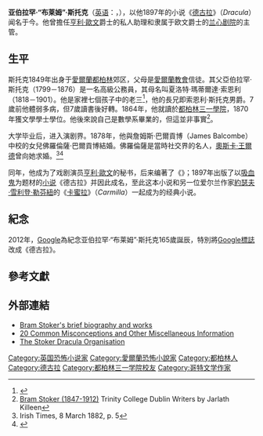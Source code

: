 {{noteTA
|T=zh-cn:布莱姆·斯托克;zh-tw:伯蘭·史杜克;zh-hk:伯蘭·史杜克;
|1=zh-cn:布莱姆·斯托克;zh-tw:伯蘭·史杜克;zh-hk:伯蘭·史杜克;
|2=zh-cn:布莱姆;zh-tw:伯蘭;zh-hk:伯蘭;
|3=zh-cn:斯托克;zh-tw:史杜克;zh-hk:史杜克;
}}
{{Infobox writer
|name         = 布莱姆·斯托克
|image        = Bram Stoker 1906.jpg
|caption      = 1906年的布莱姆·斯托克
|pseudonym    =  
|birth_date   = {{birth date|1847|11|8}}
|birth_place  = {{flagicon|UK}} [[大不列顛及愛爾蘭聯合王國|英國]][[愛爾蘭|愛爾蘭]][[都柏林|都柏林]]（今屬於{{IRL}}）
|birth_name   = 亚伯拉罕·斯托克
|death_date   = {{death date and age|1912|4|20|1847|11|8}}
|death_place  = {{flagicon|UK}} [[大不列顛及愛爾蘭聯合王國|英國]][[英格蘭|英格蘭]][[倫敦|倫敦]]
|occupation   = [[小說家|小說家]] 
|alma_mater   = [[三一學院_(都柏林)|三一學院]] 
|nationality  = 愛爾蘭
|citizenship  = [[大不列顛及愛爾蘭聯合王國|英國]]
|period       = [[維多利亞時代|維多利亞時代]]、[[愛德華時代|愛德華時代]]
|genre        = [[哥德小說|哥德小說]]、[[愛情小說|愛情小說]]
|movement     = [[黑暗浪漫主義|黑暗浪漫主義]]
|notableworks = [[德古拉_(小說)|德古拉]]
|spouse       = {{tsl|en|Florence Balcombe|佛羅倫薩·巴爾貢博}}（1878–1912）
|children     = {{le|欧文·诺埃尔·桑利斯托克|Irving Noel Thornley Stoker}}
|signature    = Bram Stoker signature.svg
|website      = {{URL|http://www.bramstoker.org}}
}}
'''亚伯拉罕·“布莱姆”·斯托克'''（[[英语|英语]]：'''{{lang|en|Abraham "Bram" Stoker}}'''，{{bd|1847年|11月8日|1912年|4月20日|catIdx=Stoker, Abraham}}），以他1897年的小说《[[德拉库拉_(小说)|德古拉]]》（''Dracula''）闻名于今。他曾擔任[[亨利·歐文|亨利·歐文]]爵士的私人助理和隶属于欧文爵士的[[兰心剧院|兰心剧院]]的主管。

== 生平 ==

斯托克1849年出身于[[愛爾蘭|愛爾蘭]][[都柏林|都柏林]]郊区{{le|克隆塔夫|Clontarf}}，父母是[[愛爾蘭教會|愛爾蘭教會]]信徒。其父亞伯拉罕·斯托克（1799－1876）是一名高級公務員，其母名叫夏洛特·瑪蒂爾達·索恩利（1818－1901）。他是家裡七個孩子中的老三<ref>{{cite book| first = Barbara| last = Belford| title = Bram Stoker and the Man Who Was Dracula| location = Cambridge, Massachusetts| publisher = Da Capo Press| year = 2002| page = 17| isbn = 978-0-306-81098-5}}</ref>，他的長兄即索恩利·斯托克男爵。7歲前他體弱多病，但7歲讀書後好轉。1864年，他就讀於[[都柏林三一學院|都柏林三一學院]]，1870年獲文學學士學位。他後來說自己是數學系畢業的，但這並非事實<ref>[https://www.tcd.ie/trinitywriters/writers/bram-stoker/ Bram Stoker (1847-1912)] {{Wayback|url=https://www.tcd.ie/trinitywriters/writers/bram-stoker/ |date=20191022072512 }} Trinity College Dublin Writers by Jarlath Killeen</ref>。

大学毕业后，进入演剧界。1878年，他與詹姆斯·巴爾貢博（James Balcombe）中校的女兒佛羅倫薩·巴爾貢博結婚。佛羅倫薩是當時社交界的名人，[[奧斯卡·王爾德|奧斯卡·王爾德]]曾向她求婚。<ref>Irish Times, 8 March 1882, p. 5</ref><ref name="irtimes">{{cite web |url=http://www.irishtimes.com/newspaper/weekend/2009/0328/1224243595688.html |author= |title=Why Dracula never loses his bite |date=28 March 2009 |website=Irish Times |accessdate=2019-10-23 |archive-date=2012-10-13 |archive-url=https://web.archive.org/web/20121013082249/http://www.irishtimes.com/newspaper/weekend/2009/0328/1224243595688.html |dead-url=no }}</ref>

同年，他成为了戏剧演员[[亨利·歐文|亨利·歐文]]的秘书，后来编著了《{{le|歐文个人回忆片断|Personal Reminiscences of Henry Irving}}》；1897年出版了以[[吸血鬼|吸血鬼]]为题材的[[小说|小说]]《德古拉》并因此成名，至此这本小说和另一位爱尔兰作家[[約瑟夫·雪利登·勒芬紐|約瑟夫·雪利登·勒芬紐]]的《[[卡蜜拉_(小說)|卡蜜拉]]》（''Carmilla''）一起成为{{link-en|吸血鬼文學|Vampire literature}}的经典小说。

==紀念==
2012年，[[Google|Google]]為紀念亚伯拉罕·“布莱姆”·斯托克165歲誕辰，特別將[[Doodle|Google標誌]]改成《德古拉》。
==參考文獻==

{{reflist}}

== 外部連結 ==
* [https://web.archive.org/web/20130112221508/http://stoker.thefreelibrary.com/ Bram Stoker's brief biography and works]
* [http://www.ucs.mun.ca/~emiller/bram_vampires_drac.html 20 Common Misconceptions and Other Miscellaneous Information] {{Wayback|url=http://www.ucs.mun.ca/~emiller/bram_vampires_drac.html |date=20080728211852 }}
* [https://web.archive.org/web/20080306050040/http://www.stoker-dracula.org/ The Stoker Dracula Organisation]

{{Authority control}}
{{DEFAULTSORT:Stoker, Abraham}}
[[Category:英国恐怖小说家|Category:英国恐怖小说家]]
[[Category:愛爾蘭恐怖小說家|Category:愛爾蘭恐怖小說家]]
[[Category:都柏林人|Category:都柏林人]]
[[Category:德古拉|Category:德古拉]]
[[Category:都柏林三一学院校友|Category:都柏林三一学院校友]]
[[Category:哥特文学作家|Category:哥特文学作家]]